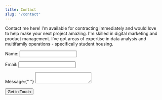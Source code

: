 ```yaml
---
title: Contact
slug: "/contact"
---
```



Contact me here! I'm available for contracting immediately and would love to help make your next project amazing. I'm skilled in digital marketing and product management. I've got areas of expertise in data analysis and multifamily operations - specifically student housing.

<form
  name="contact"
  method="post"
  action="/thankyou"
  data-netlify="true"
  data-netlify-honeypot="bot-field"
>
  <input type="hidden" name="form-name" value="contact" />
  <p hidden>
    <label>
      Don’t fill this out: <input name="bot-field" />
    </label>
  </p>
  <p>
    <label>
      Name: <input type="text" name="name" className="formInput" required />
    </label>
  </p>
  <p>
    <label>
      Email: <input type="email" name="email" className="formInput" required />
    </label>
  </p>
  <p>
    <label>
      Message:{" "}
      <textarea name="message" className="formInput textareaFormInput" required></textarea>
    </label>
  </p>
  <p>
    <button type="submit" className="formInput">
      Get in Touch
    </button>
  </p>
</form>
